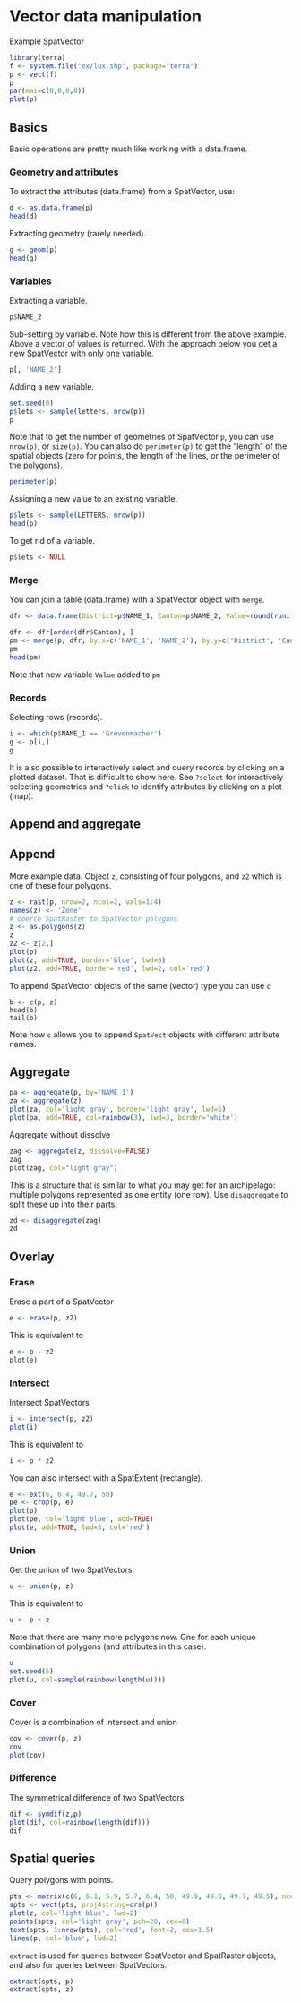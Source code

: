 # Vector data manipulation

Example SpatVector

```r
library(terra)
f <- system.file("ex/lux.shp", package="terra")
p <- vect(f)
p
par(mai=c(0,0,0,0))
plot(p)
```

## Basics

Basic operations are pretty much like working with a data.frame. 

### Geometry and attributes

To extract the attributes (data.frame) from a SpatVector, use:
```r
d <- as.data.frame(p)
head(d)
```

Extracting geometry (rarely needed).
```r
g <- geom(p)
head(g)
```

### Variables

Extracting a variable.
```r
p$NAME_2
```

Sub-setting by variable. Note how this is different from the above example. Above a vector of values is returned. With the approach below you get a new SpatVector with only one variable. 
```r
p[, 'NAME_2']
```

Adding a new variable.
```r
set.seed(0)
p$lets <- sample(letters, nrow(p))
p
```

Note that to get the number of geometries of SpatVector `p`, you can use `nrow(p)`, or `size(p)`. You can also do `perimeter(p)` to get the "length" of the spatial objects (zero for points, the length of the lines, or the perimeter of the polygons).

```r
perimeter(p)
```

Assigning a new value to an existing variable.
```r
p$lets <- sample(LETTERS, nrow(p))
head(p)
```

To get rid of a variable.

```r
p$lets <- NULL
```

### Merge

You can join a table (data.frame) with a SpatVector object with `merge`.

```r
dfr <- data.frame(District=p$NAME_1, Canton=p$NAME_2, Value=round(runif(length(p), 100, 1000)))

dfr <- dfr[order(dfr$Canton), ]
pm <- merge(p, dfr, by.x=c('NAME_1', 'NAME_2'), by.y=c('District', 'Canton'))
pm
head(pm)
```

Note that new variable `Value` added to `pm`


### Records

Selecting rows (records).

```r
i <- which(p$NAME_1 == 'Grevenmacher')
g <- p[i,]
g
```

It is also possible to interactively select and query records by clicking on a plotted dataset. That is difficult to show here. See `?select` for interactively selecting geometries and `?click` to identify attributes by clicking on a plot (map).


## Append and aggregate


## Append

More example data. Object `z`, consisting of four polygons, and `z2` which is one of these four polygons.

```r
z <- rast(p, nrow=2, ncol=2, vals=1:4)
names(z) <- 'Zone'
# coerce SpatRaster to SpatVector polygons
z <- as.polygons(z)
z
z2 <- z[2,]
plot(p)
plot(z, add=TRUE, border='blue', lwd=5)
plot(z2, add=TRUE, border='red', lwd=2, col='red')
```


To append SpatVector objects of the same (vector) type you can use `c`

```
b <- c(p, z)
head(b)
tail(b)
```

Note how `c` allows you to append `SpatVect` objects with different attribute names. 


## Aggregate

```r
pa <- aggregate(p, by='NAME_1')
za <- aggregate(z)
plot(za, col='light gray', border='light gray', lwd=5)
plot(pa, add=TRUE, col=rainbow(3), lwd=3, border='white')
```


Aggregate without dissolve
```r
zag <- aggregate(z, dissolve=FALSE)
zag
plot(zag, col="light gray")
```

This is a structure that is similar to what you may get for an archipelago: multiple polygons represented as one entity (one row). Use `disaggregate` to split these up into their parts.

```r
zd <- disaggregate(zag)
zd
```


## Overlay

### Erase

Erase a part of a SpatVector
```r
e <- erase(p, z2)
```

This is equivalent to 

```r
e <- p - z2
plot(e)
```

### Intersect

Intersect SpatVectors

```r
i <- intersect(p, z2)
plot(i)
```

This is equivalent to 
```r
i <- p * z2
```

You can also intersect with a SpatExtent (rectangle). 

```r
e <- ext(6, 6.4, 49.7, 50)
pe <- crop(p, e)
plot(p)
plot(pe, col='light blue', add=TRUE)
plot(e, add=TRUE, lwd=3, col='red')

```


### Union

Get the union of two SpatVectors.

```r
u <- union(p, z)
```

This is equivalent to

```r
u <- p + z
```

Note that there are many more polygons now. One for each unique combination of polygons (and attributes in this case).

```r
u
set.seed(5)
plot(u, col=sample(rainbow(length(u))))
```

### Cover

Cover is a combination of intersect and union

```r
cov <- cover(p, z)
cov
plot(cov)
```


### Difference


The symmetrical difference of two SpatVectors

```r
dif <- symdif(z,p)
plot(dif, col=rainbow(length(dif)))
dif
```

## Spatial queries

Query polygons with points. 

```r
pts <- matrix(c(6, 6.1, 5.9, 5.7, 6.4, 50, 49.9, 49.8, 49.7, 49.5), ncol=2)
spts <- vect(pts, proj4string=crs(p))
plot(z, col='light blue', lwd=2)
points(spts, col='light gray', pch=20, cex=6)
text(spts, 1:nrow(pts), col='red', font=2, cex=1.5)
lines(p, col='blue', lwd=2)
```

`extract` is used for queries between SpatVector and SpatRaster objects, and also for queries between SpatVectors.


```r
extract(spts, p)
extract(spts, z)
```
